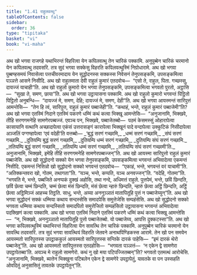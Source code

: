 ```yaml
---
title: "1.41 राहुलवत्थु"
tableOfContents: false
sidebar:
  order: 36
type: "tipitaka"
basket: "vi"
book: "vi-maha"
---
```



<DynamicBreadcrumb />

<Division number="105" book="vi-maha">

<Paragraph number="465" book="vi-maha">
अथ खो भगवा राजगहे यथाभिरन्तं विहरित्वा येन कपिलवत्थु तेन चारिकं पक्कामि. अनुपुब्बेन चारिकं चरमानो येन कपिलवत्थु तदवसरि. तत्र सुदं भगवा सक्केसु विहरति कपिलवत्थुस्मिं निग्रोधारामे. अथ खो भगवा पुब्बण्हसमयं निवासेत्वा पत्तचीवरमादाय येन सुद्धोदनस्स सक्कस्स निवेसनं तेनुपसङ्कमि, उपसङ्कमित्वा पञ्ञत्ते आसने निसीदि. अथ खो राहुलमाता देवी राहुलं कुमारं एतदवोच—  “एसो ते, राहुल, पिता. गच्छस्सु, दायज्जं याचाही”ति. अथ खो राहुलो कुमारो येन भगवा तेनुपसङ्कमि, उपसङ्कमित्वा भगवतो पुरतो, अट्ठासि—  “सुखा ते, समण, छाया”ति. अथ खो भगवा उट्ठायासना पक्कामि. अथ खो राहुलो कुमारो भगवन्तं पिट्ठितो पिट्ठितो अनुबन्धि—  “दायज्जं मे, समण, देहि; दायज्जं मे, समण, देही”ति. अथ खो भगवा आयस्मन्तं सारिपुत्तं आमन्तेसि—  “तेन हि त्वं, सारिपुत्त, राहुलं कुमारं पब्बाजेही”ति. “कथाहं, भन्ते, राहुलं कुमारं पब्बाजेमी”ति?
</Paragraph>

<Paragraph number="466" book="vi-maha">
अथ खो भगवा एतस्मिं निदाने एतस्मिं पकरणे धम्मिं कथं कत्वा भिक्खू आमन्तेसि—  “अनुजानामि, भिक्खवे, तीहि सरणगमनेहि सामणेरपब्बज्जं. एवञ्च पन, भिक्खवे, पब्बाजेतब्बो—  पठमं केसमस्सुं ओहारापेत्वा कासायानि वत्थानि अच्छादापेत्वा एकंसं उत्तरासङ्गं कारापेत्वा भिक्खूनं पादे वन्दापेत्वा उक्कुटिकं निसीदापेत्वा अञ्जलिं पग्गण्हापेत्वा ‘एवं वदेही’ति वत्तब्बो—
</Paragraph>

<Paragraph number="467" type="verses" book="vi-maha">
_‘बुद्धं सरणं गच्छामि,_  
_धम्मं सरणं गच्छामि,_  
_संघं सरणं गच्छामि._  

</Paragraph>

<Paragraph number="468" type="verses" book="vi-maha">
_दुतियम्पि बुद्धं सरणं गच्छामि,_  
_दुतियम्पि धम्मं सरणं गच्छामि,_  
_दुतियम्पि संघं सरणं गच्छामि._  

</Paragraph>

<Paragraph number="469" type="verses" book="vi-maha">
_ततियम्पि बुद्धं सरणं गच्छामि,_  
_ततियम्पि धम्मं सरणं गच्छामि,_  
_ततियम्पि संघं सरणं गच्छामी’ति._  

</Paragraph>

<Paragraph number="470" book="vi-maha">
अनुजानामि, भिक्खवे, इमेहि तीहि सरणगमनेहि सामणेरपब्बज्जन्”ति. अथ खो आयस्मा सारिपुत्तो राहुलं कुमारं पब्बाजेसि.
</Paragraph>

<Paragraph number="471" book="vi-maha">
अथ खो सुद्धोदनो सक्को येन भगवा तेनुपसङ्कमि, उपसङ्कमित्वा भगवन्तं अभिवादेत्वा एकमन्तं निसीदि. एकमन्तं निसिन्नो खो सुद्धोदनो सक्को भगवन्तं एतदवोच—  “एकाहं, भन्ते, भगवन्तं वरं याचामी”ति. “अतिक्कन्तवरा खो, गोतम, तथागता”ति. “यञ्च, भन्ते, कप्पति, यञ्च अनवज्जन्”ति. “वदेहि, गोतमा”ति. “भगवति मे, भन्ते, पब्बजिते अनप्पकं दुक्खं अहोसि, तथा नन्दे, अधिमत्तं राहुले. पुत्तपेमं, भन्ते, छविं छिन्दति, छविं छेत्वा चम्मं छिन्दति, चम्मं छेत्वा मंसं छिन्दति, मंसं छेत्वा न्हारुं छिन्दति, न्हारुं छेत्वा अट्ठिं छिन्दति, अट्ठिं छेत्वा अट्ठिमिञ्जं आहच्च तिट्ठति. साधु, भन्ते, अय्या अननुञ्ञातं मातापितूहि पुत्तं न पब्बाजेय्युन्”ति. अथ खो भगवा सुद्धोदनं सक्कं धम्मिया कथाय सन्दस्सेसि समादपेसि समुत्तेजेसि सम्पहंसेसि. अथ खो सुद्धोदनो सक्को भगवता धम्मिया कथाय सन्दस्सितो समादपितो समुत्तेजितो सम्पहंसितो उट्ठायासना भगवन्तं अभिवादेत्वा पदक्खिणं कत्वा पक्कामि. अथ खो भगवा एतस्मिं निदाने एतस्मिं पकरणे धम्मिं कथं कत्वा भिक्खू आमन्तेसि—  “न, भिक्खवे, अननुञ्ञातो मातापितूहि पुत्तो पब्बाजेतब्बो. यो पब्बाजेय्य, आपत्ति दुक्कटस्सा”ति.
</Paragraph>

<Paragraph number="472" book="vi-maha">
अथ खो भगवा कपिलवत्थुस्मिं यथाभिरन्तं विहरित्वा येन सावत्थि तेन चारिकं पक्कामि. अनुपुब्बेन चारिकं चरमानो येन सावत्थि तदवसरि. तत्र सुदं भगवा सावत्थियं विहरति जेतवने अनाथपिण्डिकस्स आरामे. तेन खो पन समयेन आयस्मतो सारिपुत्तस्स उपट्ठाककुलं आयस्मतो सारिपुत्तस्स सन्तिके दारकं पाहेसि—  “इमं दारकं थेरो पब्बाजेतू”ति. अथ खो आयस्मतो सारिपुत्तस्स एतदहोसि—  “भगवता पञ्ञत्तं—  ‘न एकेन द्वे सामणेरा उपट्ठापेतब्बा’ति. अयञ्च मे राहुलो सामणेरो. कथं नु खो मया पटिपज्जितब्बन्”ति? भगवतो एतमत्थं आरोचेसि. “अनुजानामि, भिक्खवे, ब्यत्तेन भिक्खुना पटिबलेन एकेन द्वे सामणेरे उपट्ठापेतुं, यावतके वा पन उस्सहति ओवदितुं अनुसासितुं तावतके उपट्ठापेतुन्”ति.
</Paragraph>
</Division>